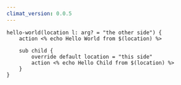 ```yaml
---
climat_version: 0.0.5
---
```

```clidsl title="overriding-defaults.cli"
hello-world(location l: arg? = "the other side") {
    action <% echo Hello World from $(location) %>

    sub child {
        override default location = "this side"
        action <% echo Hello Child from $(location) %>
    }
}
```